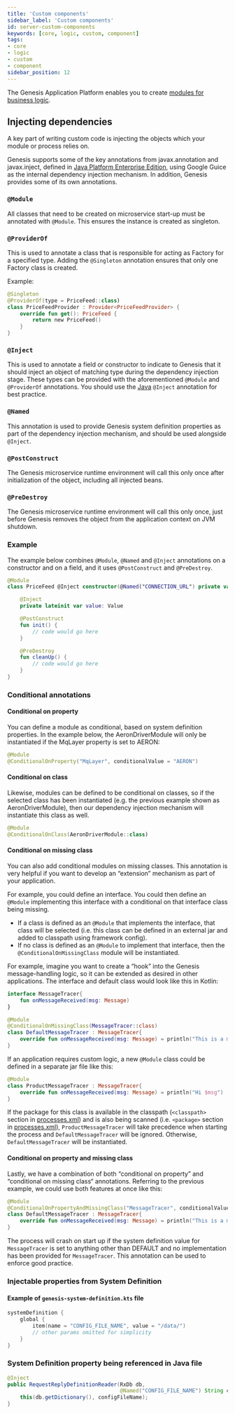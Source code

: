 ```yaml
---
title: 'Custom components'
sidebar_label: 'Custom components'
id: server-custom-components
keywords: [core, logic, custom, component]
tags:
- core
- logic
- custom
- component
sidebar_position: 12
---
```


The Genesis Application Platform enables you to create [modules for business logic](/build-deploy-operate/build/project-structure/#adding-new-modules-to-a-project). 

## Injecting dependencies

A key part of writing custom code is injecting the objects which your module or process relies on.

Genesis supports some of the key annotations from javax.annotation and javax.inject, defined in [Java Platform Enterprise Edition](https://docs.oracle.com/javaee/7/index.html), using Google Guice as the internal dependency injection mechanism. In addition, Genesis provides some of its own annotations.

### `@Module`

All classes that need to be created on microservice start-up must be annotated with `@Module`. This ensures the instance is created as singleton.

### `@ProviderOf`

This is used to annotate a class that is responsible for acting as Factory for a specified type. Adding the `@Singleton` annotation ensures that only one Factory class is created.

Example:
```kotlin
@Singleton
@ProviderOf(type = PriceFeed::class)
class PriceFeedProvider : Provider<PriceFeedProvider> {
    override fun get(): PriceFeed {
        return new PriceFeed()
    }
}
```

### `@Inject`
This is used to annotate a field or constructor to indicate to Genesis that it should inject an object of matching type during the dependency injection stage. These types can be provided with the aforementioned `@Module` and `@ProviderOf` annotations. You should use the [Java](https://docs.oracle.com/javaee/7/api/javax/inject/Inject.html#:~:text=Injectable%20constructors%20are%20annotated%20with,most%20one%20constructor%20per%20class.&text=%40Inject%20is%20optional%20for%20public,injectors%20to%20invoke%20default%20constructors.) `@Inject` annotation for best practice.

### `@Named`

This annotation is used to provide Genesis system definition properties as part of the dependency injection mechanism, and should be used alongside `@Inject`.

### `@PostConstruct`

The Genesis microservice runtime environment will call this only once after initialization of the object, including all injected beans.

### `@PreDestroy`

The Genesis microservice runtime environment will call this only once, just before Genesis removes the object from the application context on JVM shutdown.

### Example

The example below combines `@Module`, `@Named` and `@Inject` annotations on a constructor and on a field, and it uses `@PostConstruct` and `@PreDestroy`.

```kotlin
@Module
class PriceFeed @Inject constructor(@Named("CONNECTION_URL") private val connectionUrl: String) {

    @Inject
    private lateinit var value: Value

    @PostConstruct
    fun init() {
        // code would go here
    }

    @PreDestroy
    fun cleanUp() {
        // code would go here
    }
}
```


### Conditional annotations
#### Conditional on property
You can define a module as conditional, based on system definition properties. In the example below, the AeronDriverModule will only be instantiated if the MqLayer property is set to AERON: 

```kotlin
@Module
@ConditionalOnProperty("MqLayer", conditionalValue = "AERON")
```

#### Conditional on class
Likewise, modules can be defined to be conditional on classes, so if the selected class has been instantiated (e.g. the previous example shown as AeronDriverModule), then our dependency injection mechanism will instantiate this class as well.

```kotlin
@Module
@ConditionalOnClass(AeronDriverModule::class)
```

#### Conditional on missing class
You can also add conditional modules on missing classes. This annotation is very helpful if you want to develop an “extension” mechanism as part of your application. 

For example, you could define an interface. You could then define an `@Module` implementing this interface with a conditional on that interface class being missing. 

- If a class is defined as an `@Module` that implements the interface, that class will be selected (i.e. this class can be defined in an external jar and added to classpath using framework config). 
- If no class is defined as an `@Module` to implement that interface, then the `@ConditionalOnMissingClass` module will be instantiated.

For example, imagine you want to create a “hook” into the Genesis message-handling logic, so it can be extended as desired in other applications. The interface and default class would look like this in Kotlin:

```kotlin
interface MessageTracer{
    fun onMessageReceived(msg: Message)
}

@Module
@ConditionalOnMissingClass(MessageTracer::class)
class DefaultMessageTracer : MessageTracer{
    override fun onMessageReceived(msg: Message) = println("This is a message $msg")
}
```
If an application requires custom logic, a new `@Module` class could be defined in a separate jar file like this:

```kotlin
@Module
class ProductMessageTracer : MessageTracer{
    override fun onMessageReceived(msg: Message) = println("Hi $msg")
}
```
If the package for this class is available in the classpath (```<classpath>``` section in [processes.xml](/develop/server-capabilities/runtime-configuration/processes/)) and is also being scanned (i.e. ```<package>``` section in [processes.xml](/develop/server-capabilities/runtime-configuration/processes/)), `ProductMessageTracer` will take precedence when starting the process and `DefaultMessageTracer` will be ignored. Otherwise, `DefaultMessageTracer` will be instantiated.

#### Conditional on property and missing class
Lastly, we have a combination of both “conditional on property” and “conditional on missing class“ annotations. Referring to the previous example, we could use both features at once like this:

```kotlin
@Module
@ConditionalOnPropertyAndMissingClass("MessageTracer", conditionalValue = "DEFAULT", MessageTracer::class)
class DefaultMessageTracer : MessageTracer{
    override fun onMessageReceived(msg: Message) = println("This is a message $msg")
}

```
The process will crash on start up if the system definition value for `MessageTracer` is set to anything other than DEFAULT and no implementation has been provided for `MessageTracer`. This annotation can be used to enforce good practice.

### Injectable properties from System Definition

#### Example of `genesis-system-definition.kts` file

```kotlin
systemDefinition {
    global {
        item(name = "CONFIG_FILE_NAME", value = "/data/")
        // other params omitted for simplicity
    }
}
```

### System Definition property being referenced in Java file
```java
@Inject
public RequestReplyDefinitionReader(RxDb db,
                                    @Named("CONFIG_FILE_NAME") String configFileName) throws GenesisConfigurationException {
    this(db.getDictionary(), configFileName);
}
```
